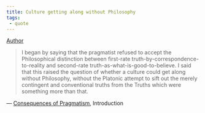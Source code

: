 ```yaml
---
title: Culture getting along without Philosophy
tags:
 - quote
---
```


[Author](/docs/phil/Richard Rorty.html)


> I began by saying that the pragmatist refused to accept the Philosophical distinction between first-rate truth-by-correspondence-to-reality and second-rate truth-as-what-is-good-to-believe. I said that this raised the question of whether a culture could get along without Philosophy, without the Platonic attempt to sift out the merely contingent and conventional truths from the Truths which were something more than that.

— [Consequences of Pragmatism](/docs/phil/Consequences of Pragmatism.html), Introduction
